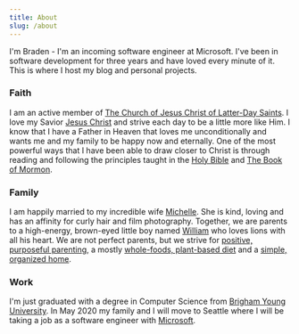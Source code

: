 ```yaml
---
title: About
slug: /about
---
```


I'm Braden - I'm an incoming software engineer at Microsoft. I've been in software development for three years and have loved every minute of it. This is where I host my blog and personal projects.

### Faith

I am an active member of [The Church of Jesus Christ of Latter-Day Saints]. I love my Savior [Jesus Christ] and strive each day to be a little more like Him. I know that I have a Father in Heaven that loves me unconditionally and wants me and my family to be happy now and eternally. One of the most powerful ways that I have been able to draw closer to Christ is through reading and following the principles taught in the [Holy Bible] and [The Book of Mormon].

### Family

I am happily married to my incredible wife [Michelle]. She is kind, loving and has an affinity for curly hair and film photography. Together, we are parents to a high-energy, brown-eyed little boy named [William] who loves lions with all his heart. We are not perfect parents, but we strive for [positive, purposeful parenting], a mostly [whole-foods, plant-based diet] and a [simple, organized home].

### Work

I'm just graduated with a degree in Computer Science from [Brigham Young University]. In May 2020 my family and I will move to Seattle where I will be taking a job as a software engineer with [Microsoft].

[the church of jesus christ of latter-day saints]: https://www.churchofjesuschrist.org/
[jesus christ]: https://www.comeuntochrist.org/beliefs/jesus-christ
[holy bible]: https://www.comeuntochrist.org/beliefs/holy-bible
[the book of mormon]: https://www.comeuntochrist.org/beliefs/book-of-mormon
[michelle]: https://www.instagram.com/wearethewatkins/
[william]: https://www.instagram.com/explore/tags/lilwillwatkins/
[positive, purposeful parenting]: https://www.instagram.com/simplyonpurpose/
[whole-foods, plant-based diet]: https://www.forksoverknives.com/plant-based-primer-beginners-guide-starting-plant-based-diet/#gs.q2p2kk
[simple, organized home]: https://konmari.com/
[brigham young university]: https://www.byu.edu/
[qualtrics]: https://qualtrics.com
[microsoft]: https://microsoft.com
